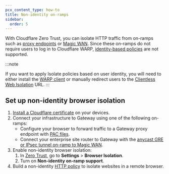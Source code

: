 ```yaml
---
pcx_content_type: how-to
title: Non-identity on-ramps
sidebar:
  order: 5
---
```


With Cloudflare Zero Trust, you can isolate HTTP traffic from on-ramps such as [proxy endpoints](/cloudflare-one/connections/connect-devices/agentless/pac-files/) or [Magic WAN](/magic-wan/zero-trust/cloudflare-gateway/). Since these on-ramps do not require users to log in to Cloudflare WARP, [identity-based policies](/cloudflare-one/policies/gateway/identity-selectors/) are not supported.

:::note

If you want to apply Isolate policies based on user identity, you will need to either install the [WARP client](/cloudflare-one/connections/connect-devices/warp/) or manually redirect users to the [Clientless Web Isolation](/cloudflare-one/policies/browser-isolation/setup/clientless-browser-isolation/) URL.
:::

## Set up non-identity browser isolation

1. [Install a Cloudflare certificate](/cloudflare-one/connections/connect-devices/user-side-certificates/) on your devices.
2. Connect your infrastructure to Gateway using one of the following on-ramps:
   - Configure your browser to forward traffic to a Gateway proxy endpoint with [PAC files](/cloudflare-one/connections/connect-devices/agentless/pac-files/).
   - Connect your enterprise site router to Gateway with the [anycast GRE or IPsec tunnel on-ramp to Magic WAN](/magic-wan/zero-trust/cloudflare-gateway/).
3. Enable non-identity browser isolation:
   1. In [Zero Trust](https://one.dash.cloudflare.com/), go to **Settings** > **Browser Isolation**.
   2. Turn on **Non-identity on-ramp support**.
4. Build a non-identity [HTTP policy](/cloudflare-one/policies/browser-isolation/isolation-policies/) to isolate websites in a remote browser.
